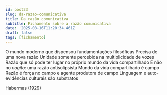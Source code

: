 ```yaml
---
id: post33
slug: da-razao-comunicativa
title: Da razão comunicativa
subtitle: Fichamento sobre a razão comunicativa
date: '2025-08-16T11:20:34.461Z'
draft: false
tags: [fichamento]
---
```

O mundo moderno que dispensou fundamentações filosóficas
Precisa de uma nova razão
Unidade somente percebida na multiplicidade de vozes
Razão que só pode ter lugar no próprio mundo da vida compartilhado
E não no _cogito_: uma razão antisolipsista
Mundo da vida compartilhado é campo
Razão é força no campo e agente produtora de campo
Linguagem e auto-evidências culturais são substratos

Habermas (1929)